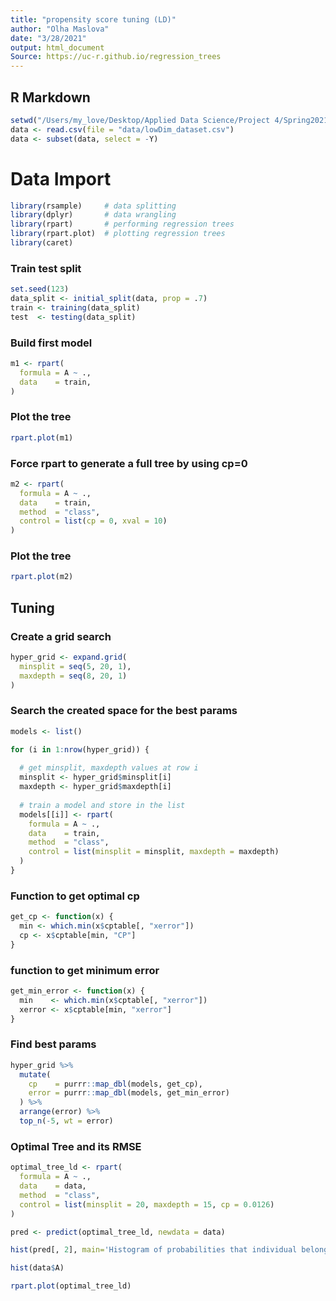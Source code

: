 ```yaml
---
title: "propensity score tuning (LD)"
author: "Olha Maslova"
date: "3/28/2021"
output: html_document
Source: https://uc-r.github.io/regression_trees
---
```


## R Markdown
```r
setwd("/Users/my_love/Desktop/Applied Data Science/Project 4/Spring2021-Project4-project4group1/")
data <- read.csv(file = "data/lowDim_dataset.csv")
data <- subset(data, select = -Y)
```
# Data Import
```r
library(rsample)     # data splitting 
library(dplyr)       # data wrangling
library(rpart)       # performing regression trees
library(rpart.plot)  # plotting regression trees
library(caret)
```

### Train test split
```r
set.seed(123)
data_split <- initial_split(data, prop = .7)
train <- training(data_split)
test  <- testing(data_split)
```

### Build first model
```r
m1 <- rpart(
  formula = A ~ .,
  data    = train,
)
```

### Plot the tree
```r
rpart.plot(m1)
```

### Force rpart to generate a full tree by using cp=0
```r
m2 <- rpart(
  formula = A ~ .,
  data    = train,
  method  = "class",
  control = list(cp = 0, xval = 10)
)
```

### Plot the tree
```r
rpart.plot(m2)
```

## Tuning
### Create a grid search
```r
hyper_grid <- expand.grid(
  minsplit = seq(5, 20, 1),
  maxdepth = seq(8, 20, 1)
)
```

### Search the created space for the best params
```r
models <- list()

for (i in 1:nrow(hyper_grid)) {
  
  # get minsplit, maxdepth values at row i
  minsplit <- hyper_grid$minsplit[i]
  maxdepth <- hyper_grid$maxdepth[i]
  
  # train a model and store in the list
  models[[i]] <- rpart(
    formula = A ~ .,
    data    = train,
    method  = "class",
    control = list(minsplit = minsplit, maxdepth = maxdepth)
  )
}
```

### Function to get optimal cp
```r
get_cp <- function(x) {
  min <- which.min(x$cptable[, "xerror"])
  cp <- x$cptable[min, "CP"] 
}
```

### function to get minimum error
```r
get_min_error <- function(x) {
  min    <- which.min(x$cptable[, "xerror"])
  xerror <- x$cptable[min, "xerror"] 
}
```

### Find best params
```r
hyper_grid %>%
  mutate(
    cp    = purrr::map_dbl(models, get_cp),
    error = purrr::map_dbl(models, get_min_error)
  ) %>%
  arrange(error) %>%
  top_n(-5, wt = error)
```

### Optimal Tree and its RMSE
```r
optimal_tree_ld <- rpart(
  formula = A ~ .,
  data    = data,
  method  = "class",
  control = list(minsplit = 20, maxdepth = 15, cp = 0.0126)
)

pred <- predict(optimal_tree_ld, newdata = data)
```

```r
hist(pred[, 2], main='Histogram of probabilities that individual belongs to class 1', xlab = 'Probability')
```
```r
hist(data$A)
```

```r
rpart.plot(optimal_tree_ld)
```
